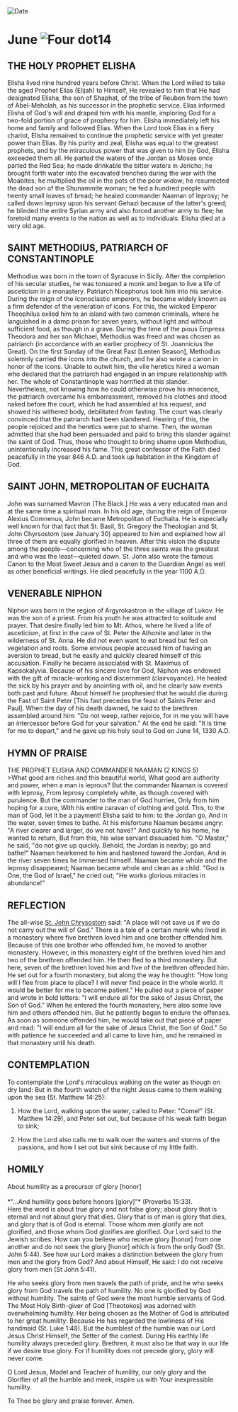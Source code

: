 
<RunningHead />
<Image src="/title-imprint.png" height={68} width={50} alt="Date" className="title-imprint"/>

# <div id="date">June <Image className="four-dot" src="/four-dot.png" height={15} width={15} alt="Four dot" />14</div>

## THE HOLY PROPHET ELISHA

Elisha lived nine hundred years before Christ. When the Lord willed to take the aged Prophet Elias (Elijah) to Himself, He revealed to him that He had designated Elisha, the son of Shaphat, of the tribe of Reuben from the town of Abel-Meholah, as his successor in the prophetic service. Elias informed Elisha of God's will and draped him with his mantle, imploring God for a two-fold portion of grace of prophecy for him. Elisha immediately left his home and family and followed Elias. When the Lord took Elias in a fiery chariot, Elisha remained to continue the prophetic service with yet greater power than Elias. By his purity and zeal, Elisha was equal to the greatest prophets, and by the miraculous power that was given to him by God, Elisha exceeded them all. He parted the waters of the Jordan as Moses once parted the Red Sea; he made drinkable the bitter waters in Jericho; he brought forth water into the excavated trenches during the war with the Moabites; he multiplied the oil in the pots of the poor widow; he resurrected the dead son of the Shunammite woman; he fed a hundred people with twenty small loaves of bread; he healed commander Naaman of leprosy; he called down leprosy upon his servant Gehazi because of the latter's greed; he blinded the entire Syrian army and also forced another army to flee; he foretold many events to the nation as well as to individuals. Elisha died at a very old age.

## SAINT METHODIUS, PATRIARCH OF CONSTANTINOPLE

Methodius was born in the town of Syracuse in Sicily. After the completion of his secular studies, he was tonsured a monk and began to live a life of asceticism in a monastery. Patriarch Nicephorus took him into his service. During the reign of the iconoclastic emperors, he became widely known as a firm defender of the veneration of icons. For this, the wicked Emperor Theophilus exiled him to an island with two common criminals, where he languished in a damp prison for seven years, without light and without sufficient food, as though in a grave. During the time of the pious Empress Theodora and her son Michael, Methodius was freed and was chosen as patriarch (in accordance with an earlier prophecy of St. Joannicius the Great). On the first Sunday of the Great Fast [Lenten Season], Methodius solemnly carried the icons into the church, and he also wrote a canon in honor of the icons. Unable to outwit him, the vile heretics hired a woman who declared that the patriarch had engaged in an impure relationship with her. The whole of Constantinople was horrified at this slander. Nevertheless, not knowing how he could otherwise prove his innocence, the patriarch overcame his embarrassment, removed his clothes and stood naked before the court, which he had assembled at his request, and showed his withered body, debilitated from fasting. The court was clearly convinced that the patriarch had been slandered. Hearing of this, the people rejoiced and the heretics were put to shame. Then, the woman admitted that she had been persuaded and paid to bring this slander against the saint of God. Thus, those who thought to bring shame upon Methodius, unintentionally increased his fame. This great confessor of the Faith died peacefully in the year 846 A.D. and took up habitation in the Kingdom of God.

## SAINT JOHN, METROPOLITAN OF EUCHAITA

John was surnamed Mavron [The Black.] He was a very educated man and at the same time a spiritual man. In his old age, during the reign of Emperor Alexius Comnenus, John became Metropolitan of Euchaita. He is especially well known for that fact that St. Basil, St. Gregory the Theologian and St. John Chyrsostom (see January 30) appeared to him and explained how all three of them are equally glorified in heaven. After this vision the dispute among the people—concerning who of the three saints was the greatest and who was the least—quieted down. St. John also wrote the famous Canon to the Most Sweet Jesus and a canon to the Guardian Angel as well as other beneficial writings. He died peacefully in the year 1100 A.D.

## VENERABLE NIPHON

Niphon was born in the region of Argyrokastron in the village of Lukov. He was the son of a priest. From his youth he was attracted to solitude and prayer. That desire finally led him to Mt. Athos, where he lived a life of asceticism, at first in the cave of St. Peter the Athonite and later in the wilderness of St. Anna. He did not even want to eat bread but fed on vegetation and roots. Some envious people accused him of having an aversion to bread, but he easily and quickly cleared himself of this accusation. Finally he became associated with St. Maximus of Kapsokalyvia. Because of his sincere love for God, Niphon was endowed with the gift of miracle-working and discernment (clairvoyance). He healed the sick by his prayer and by anointing with oil, and he clearly saw events both past and future. About himself he prophesied that he would die during the Fast of Saint Peter [This fast precedes the feast of Saints Peter and Paul]. When the day of his death dawned, he said to the brethren assembled around him: "Do not weep, rather rejoice, for in me you will have an intercessor before God for your salvation." At the end he said: "It is time for me to depart," and he gave up his holy soul to God on June 14, 1330 A.D.


## HYMN OF PRAISE
<div style={{textAlign:'center', color:'crimson', fontWeight:'bold'}}>
THE PROPHET ELISHA AND COMMANDER NAAMAN (2 KINGS 5)
</div>
>What good are riches and this beautiful world,  
What good are authority and power, when a man is leprous?  
But the commander Naaman is covered with leprosy,  
From leprosy completely white, as though covered with purulence.  
But the commander to the man of God hurries,  
Only from him hoping for a cure,  
With his entire caravan of clothing and gold.  
This, to the man of God, let it be a payment!  
Elisha said to him: to the Jordan go,  
And in the water, seven times to bathe.  
At his misfortune Naaman became angry:  
"A river clearer and larger, do we not have?"  
And quickly to his home, he wanted to return,  
But from this, his wise servant dissuaded him.  
"O Master," he said, "do not give up quickly.  
Behold, the Jordan is nearby; go and bathe!"  
Naaman hearkened to him and hastened toward the Jordan,  
And in the river seven times he immersed himself.  
Naaman became whole and the leprosy disappeared;  
Naaman became whole and clean as a child.  
"God is One, the God of Israel," he cried out;  
"He works glorious miracles in abundance!"  

## REFLECTION

The all-wise [St. John Chrysostom](/november/13th) said: "A place will not save us if we do not carry out the will of God." There is a tale of a certain monk who lived in a monastery where five brethren loved him and one brother offended him. Because of this one brother who offended him, he moved to another monastery. However, in this monastery eight of the brethren loved him and two of the brethren offended him. He then fled to a third monastery. But here, seven of the brethren loved him and five of the brethren offended him. He set out for a fourth monastery, but along the way he thought: "How long will I flee from place to place? I will never find peace in the whole world. It would be better for me to become patient." He pulled out a piece of paper and wrote in bold letters: "I will endure all for the sake of Jesus Christ, the Son of God." When he entered the fourth monastery, here also some love him and others offended him. But he patiently began to endure the offenses. As soon as someone offended him, he would take out that piece of paper and read: "I will endure all for the sake of Jesus Christ, the Son of God." So with patience he succeeded and all came to love him, and he remained in that monastery until his death.

## CONTEMPLATION

To contemplate the Lord's miraculous walking on the water as though on dry land: But in the fourth watch of the night Jesus came to them walking upon the sea (St. Matthew 14:25):

1. How the Lord, walking upon the water, called to Peter: "Come!" (St. Matthew 14:29), and Peter set out, but because of his weak faith began to sink;

2. How the Lord also calls me to walk over the waters and storms of the passions, and how I set out but sink because of my little faith.


## HOMILY
<div style={{textAlign:'center', color:'crimson', fontWeight:'bold'}}>
About humility as a precursor of glory [honor]
</div>
<br />
<div style={{textAlign:'right'}}>
*"…And humility goes before honors [glory]"* (Proverbs 15:33).
</div>
Here the word is about true glory and not false glory; about glory that is eternal and not about glory that dies. Glory that is of man is glory that dies, and glory that is of God is eternal. Those whom men glorify are not glorified, and those whom God glorifies are glorified. Our Lord said to the Jewish scribes: How can you believe who receive glory [honor] from one another and do not seek the glory [honor] which is from the only God? (St. John 5:44). See how our Lord makes a distinction between the glory from men and the glory from God? And about Himself, He said: I do not receive glory from men (St John 5:41).

He who seeks glory from men travels the path of pride, and he who seeks glory from God travels the path of humility. No one is glorified by God without humility. The saints of God were the most humble servants of God. The Most Holy Birth-giver of God [Theotokos] was adorned with overwhelming humility. Her being chosen as the Mother of God is attributed to her great humility: Because He has regarded the lowliness of His handmaid (St. Luke 1:48). But the humblest of the humble was our Lord Jesus Christ Himself, the Setter of the contest. During His earthly life humility always preceded glory. Brethren, it must also be that way in our life if we desire true glory. For if humility does not precede glory, glory will never come.

O Lord Jesus, Model and Teacher of humility, our only glory and the Glorifier of all the humble and meek, inspire us with Your inexpressible humility.

To Thee be glory and praise forever. Amen.